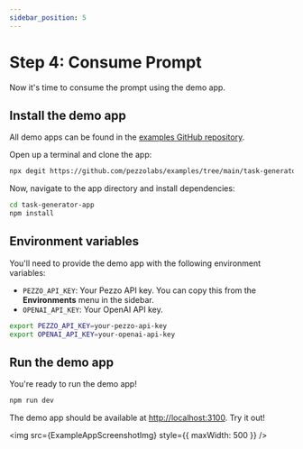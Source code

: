 ```yaml
---
sidebar_position: 5
---
```


# Step 4: Consume Prompt

Now it's time to consume the prompt using the demo app.

## Install the demo app

All demo apps can be found in the [examples GitHub repository](https://github.com/pezzolabs/examples).

Open up a terminal and clone the app:

```bash
npx degit https://github.com/pezzolabs/examples/tree/main/task-generator-app task-generator-app
```

Now, navigate to the app directory and install dependencies:

```bash
cd task-generator-app
npm install
```

## Environment variables
You'll need to provide the demo app with the following environment variables:
- `PEZZO_API_KEY`: Your Pezzo API key. You can copy this from the **Environments** menu in the sidebar.
- `OPENAI_API_KEY`: Your OpenAI API key.

```bash
export PEZZO_API_KEY=your-pezzo-api-key
export OPENAI_API_KEY=your-openai-api-key
```

## Run the demo app
You're ready to run the demo app!

```bash
npm run dev
```

The demo app should be available at [http://localhost:3100](http://localhost:3100). Try it out!

<img src={ExampleAppScreenshotImg} style={{ maxWidth: 500 }} />
